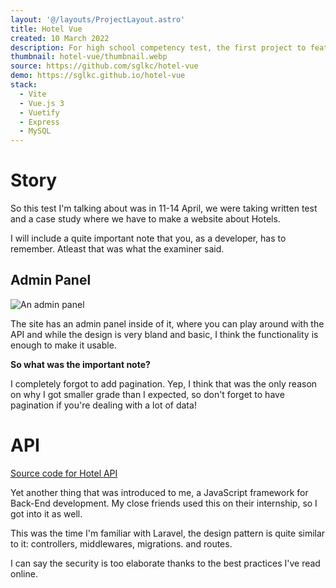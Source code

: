 ```yaml
---
layout: '@/layouts/ProjectLayout.astro'
title: Hotel Vue
created: 10 March 2022
description: For high school competency test, the first project to feature a REST API
thumbnail: hotel-vue/thumbnail.webp
source: https://github.com/sglkc/hotel-vue
demo: https://sglkc.github.io/hotel-vue
stack:
  - Vite
  - Vue.js 3
  - Vuetify
  - Express
  - MySQL
---
```


# Story

So this test I'm talking about was in 11-14 April, we were taking written test
and a case study where we have to make a website about Hotels.

I will include a quite important note that you, as a developer, has to remember.
Atleast that was what the examiner said.

## Admin Panel

![An admin panel](/assets/project/hotel-vue/admin.webp)

The site has an admin panel inside of it, where you can play around with the API
and while the design is very bland and basic, I think the functionality is
enough to make it usable.

**So what was the important note?**

I completely forgot to add pagination. Yep, I think that was the only reason on
why I got smaller grade than I expected, so don't forget to have pagination if
you're dealing with a lot of data!

# API

[Source code for Hotel API](https://github.com/sglkc/hotel-api)

Yet another thing that was introduced to me, a JavaScript framework for Back-End
development. My close friends used this on their internship, so I got into it as
well.

This was the time I'm familiar with Laravel, the design pattern is quite similar
to it: controllers, middlewares, migrations. and routes.

I can say the security is too elaborate thanks to the best practices I've read
online.
